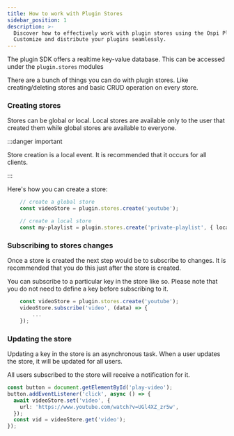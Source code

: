 ```yaml
---
title: How to work with Plugin Stores
sidebar_position: 1
description: >-
  Discover how to effectively work with plugin stores using the Ospi Plugin SDK.
  Customize and distribute your plugins seamlessly.
---
```


The plugin SDK offers a realtime key-value database. This can be accessed under
the `plugin.stores` modules

There are a bunch of things you can do with plugin stores. Like
creating/deleting stores and basic CRUD operation on every store.

### Creating stores

Stores can be global or local. Local stores are available only to the user that
created them while global stores are available to everyone.

:::danger important

Store creation is a local event. It is recommended that it occurs for all
clients.

:::

Here's how you can create a store:

```ts
    // create a global store
    const videoStore = plugin.stores.create('youtube');

    // create a local store
    const my-playlist = plugin.stores.create('private-playlist', { local: true });
```

### Subscribing to stores changes

Once a store is created the next step would be to subscribe to changes. It is
recommended that you do this just after the store is created.

You can subscribe to a particular key in the store like so. Please note that you
do not need to define a key before subscribing to it.

```ts
    const videoStore = plugin.stores.create('youtube');
    videoStore.subscribe('video', (data) => {
        ...
    });
```

### Updating the store

Updating a key in the store is an asynchronous task. When a user updates the
store, it will be updated for all users.

All users subscribed to the store will receive a notification for it.

```ts
const button = document.getElementById('play-video');
button.addEventListener('click', async () => {
  await videoStore.set('video', {
    url: 'https://www.youtube.com/watch?v=UGl4XZ_zr5w',
  });
  const vid = videoStore.get('video');
});
```

<head>
  <title>Plugin SDK How to work with Plugin Stores</title>
  <meta
    name="description"
    content="Discover how to effectively work with plugin stores using the Ospi Plugin SDK. Customize and distribute your plugins seamlessly."
  />
</head>
